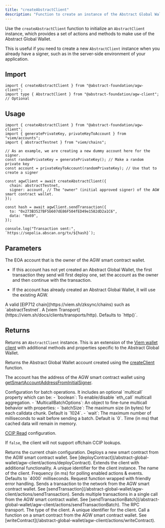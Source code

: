```yaml
---
title: "createAbstractClient"
description: "Function to create an instance of the Abstract Global Wallet client."
---
```


Use the `createAbstractClient` function to initialize an `AbstractClient` instance, which provides a set
of actions and methods to make use of the Abstract Global Wallet.

This is useful if you need to create a new `AbstractClient` instance when you already have a signer, such as
in the server-side environment of your application.

## Import

```tsx
import { createAbstractClient } from "@abstract-foundation/agw-client";
import type { AbstractClient } from "@abstract-foundation/agw-client"; // Optional
```

## Usage

```tsx
import { createAbstractClient } from "@abstract-foundation/agw-client";
import { generatePrivateKey, privateKeyToAccount } from "viem/accounts";
import { abstractTestnet } from "viem/chains";

// As an example, we are creating a new dummy account here for the signer.
const randomPrivateKey = generatePrivateKey(); // Make a random private key
const account = privateKeyToAccount(randomPrivateKey); // Use that to create a signer

const agwClient = await createAbstractClient({
  chain: abstractTestnet,
  signer: account, // The "owner" (initial approved signer) of the AGW smart contract wallet.
});

const hash = await agwClient.sendTransaction({
  to: "0x273B3527BF5b607dE86F504fED49e1582dD2a1C6",
  data: "0x69",
});

console.log("Transaction sent:", `https://sepolia.abscan.org/tx/${hash}`);
```

## Parameters

<ResponseField name="signer" type="Account" required>
  The EOA account that is the owner of the AGW smart contract wallet.

- If this account has not yet created an Abstract Global Wallet, the first transaction they send will first deploy one,
  set the account as the owner and then continue with the transaction.

- If the account has already created an Abstract Global Wallet, it will use the existing AGW.

</ResponseField>

<ResponseField name="address" type="ChainEIP712" required>
  A valid [EIP712 chain](https://viem.sh/zksync/chains) such as
  `abstractTestnet`.
</ResponseField>

<ResponseField name="transport" type="ChainEIP712">
  A [viem Transport](https://viem.sh/docs/clients/transports/http). Defaults to
  `http()`.
</ResponseField>

## Returns

Returns an `AbstractClient` instance. This is an extension of the [Viem wallet client](https://viem.sh/docs/clients/wallet) with
additional methods and properties specific to the Abstract Global Wallet.

<Expandable title="methods">
  <ResponseField name="account" type="Account">

Returns the Abstract Global Wallet account created using the [createClient](https://viem.sh/docs/clients/custom) function.

The account has the address of the AGW smart contract wallet using [getSmartAccountAddressFromInitialSigner](/abstract-global-wallet/agw-client/getSmartAccountAddressFromInitialSigner).

  </ResponseField>
  <ResponseField name="batch" type="{ multicall?: boolean | MulticallBatchOptions }">
    Configuration for batch operations. It includes an optional `multicall` property which can be:
    - `boolean`: To enable/disable `eth_call` multicall aggregation.
    - `MulticallBatchOptions`: An object to fine-tune multicall behavior with properties:
      - `batchSize`: The maximum size (in bytes) for each calldata chunk. Default is `1024`.
      - `wait`: The maximum number of milliseconds to wait before sending a batch. Default is `0`.
  </ResponseField>
  <ResponseField name="cacheTime" type="number">
    Time (in ms) that cached data will remain in memory.
  </ResponseField>
  <ResponseField name="ccipRead" type="Function">

[CCIP Read](https://eips.ethereum.org/EIPS/eip-3668) configuration.

If `false`, the client will not support offchain CCIP lookups.

  </ResponseField>
  <ResponseField name="chain" type="ChainEIP712">
    Returns the current chain configuration.
  </ResponseField>
  <ResponseField name="deployContract" type="Function">
    Deploys a new smart contract from the AGW smart contract wallet. See [deployContract](/abstract-global-wallet/agw-client/actions/deployContract).
  </ResponseField>
  <ResponseField name="extend" type="Function">
    Extends the client with additional functionality.
  </ResponseField>
  <ResponseField name="key" type="string">
    A unique identifier for the client instance.
  </ResponseField>
  <ResponseField name="name" type="string">
    The name of the client.
  </ResponseField>
  <ResponseField name="pollingInterval" type="number">
    Frequency (in ms) for polling enabled actions & events. Defaults to `4000` milliseconds.
  </ResponseField>
  <ResponseField name="request" type="Function">
    Request function wrapped with friendly error handling.
  </ResponseField>
  <ResponseField name="sendTransaction" type="Function">
    Sends a transaction to the network from the AGW smart contract wallet. See [sendTransaction](/abstract-global-wallet/agw-client/actions/sendTransaction).
  </ResponseField>
  <ResponseField name="sendTransactionBatch" type="Function">
    Sends multiple transactions in a single call from the AGW smart contract wallet. See [sendTransactionBatch](/abstract-global-wallet/agw-client/actions/sendTransactionBatch).
  </ResponseField>
  <ResponseField name="transport" type="Transport">
    The RPC transport.
  </ResponseField>
  <ResponseField name="type" type="string">
    The type of the client.
  </ResponseField>
  <ResponseField name="uid" type="string">
    A unique identifier for the client.
  </ResponseField>
  <ResponseField name="writeContract" type="Function">
    Call a function on a smart contract from the AGW smart contract wallet. See [writeContract](/abstract-global-wallet/agw-client/actions/writeContract).
  </ResponseField>
</Expandable>
